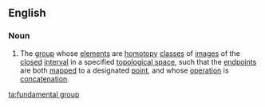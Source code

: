 ==English==
{{wikipedia}}
===Noun===
{{en-noun|head=[[fundamental]] [[group]]}}
# {{context|topology}} The [[group]] whose [[element]]s are [[homotopy]] [[class]]es of [[image]]s of the [[closed]] [[interval]] in a specified [[topological space]], such that the [[endpoint]]s are both [[map]]ped to a designated [[point]], and whose [[operation]] is [[concatenation]].

[[ta:fundamental group]]